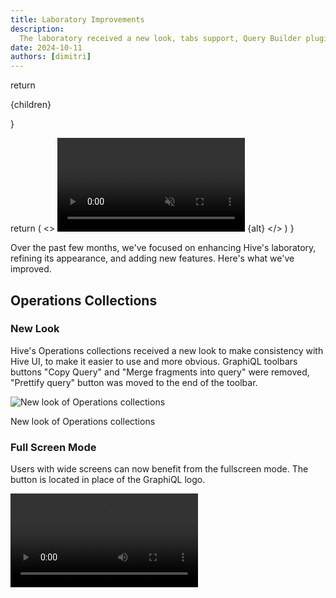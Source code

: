 ```yaml
---
title: Laboratory Improvements
description:
  The laboratory received a new look, tabs support, Query Builder plugin and uses GraphiQL v4 alpha.
date: 2024-10-11
authors: [dimitri]
---
```



  return <p className="text-center text-sm italic">{children}</p>
}

  return (
    <>
      <video autoPlay="autoplay" loop muted playsInline>
        <source src={src} type="video/mp4" />
        Your browser does not support the video tag.
      </video>
      <Caption>{alt}</Caption>
    </>
  )
}

Over the past few months, we've focused on enhancing Hive's laboratory, refining its appearance, and
adding new features. Here's what we've improved.

## Operations Collections

### New Look

Hive's Operations collections received a new look to make consistency with Hive UI, to make it
easier to use and more obvious. GraphiQL toolbars buttons "Copy Query" and "Merge fragments into
query" were removed, "Prettify query" button was moved to the end of the toolbar.

![New look of Operations collections](./operations-collections-plugin-new.png)

<Caption>New look of Operations collections</Caption>

### Full Screen Mode

Users with wide screens can now benefit from the fullscreen mode. The button is located in place of
the GraphiQL logo.

<Video src={fullScreenMode} alt="Full screen mode demo" />

### Tabs Support

Laboratory now supports multiple tabs, you can test as many queries as needed at the same time.
There is no longer a requirement to mandatory save the query in one of the collections, you can have
a draft query which will be stored in local storage.

<Video src={newTabs} alt="Tabs demo" />

The UI of the tabs is inspired by the functionality of Google Chrome tabs, tabs will be shown even
if there is only a single tab as per Chrome tabs UX.

## Query Builder

The laboratory now also has a query builder, which you can use to explore schema and easily
construct GraphQL queries.

<Video src={queryBuilder} alt="Query builder demo" />

## GraphiQL v4 Alpha

All the improvements are part of our ongoing work on contributing and improving
[GraphiQL](https://github.com/graphql/graphiql). We cut the next major v4 alpha release of GraphiQL,
which includes a new tabs look.

